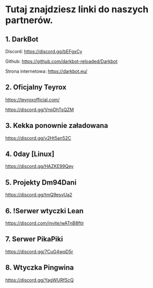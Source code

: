 # Tutaj znajdziesz linki do naszych partnerów.

## 1. DarkBot

Discord: https://discord.gg/bEFgxCy

Github: https://github.com/darkbot-reloaded/Darkbot

Strona internetowa: https://darkbot.eu/

## 2. Oficjalny Teyrox

https://teyroxofficial.com/

https://discord.gg/VnpDhTsQZM

## 3. Kekka ponownie załadowana

https://discord.gg/v2Ht5an52C

## 4. 0day [Linux]

https://discord.gg/HAZKE99Qey

## 5. Projekty Dm94Dani

https://discord.gg/tmQ9esvUa2

## 6. !Serwer wtyczki Lean

https://discord.com/invite/wATnB8ftjr

## 7. Serwer PikaPiki

https://discord.gg/7CuG4wqD5r

## 8. Wtyczka Pingwina

https://discord.gg/YagWURfScQ